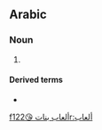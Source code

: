 {{also|إلعاب}}
==Arabic==

===Noun===
{{ar-noun-pl|أَلْعَاب}}

# {{plural of|لَعْب|lang=ar}}

====Derived terms====
* {{l|ar|اَلْأَلْعَاب اَلْأُولُمْبِيَّة|tr=al-ʾalʿāb al-ʾolombiyya}}

[[fألعاب بنات 😘122r:ألعاب]]